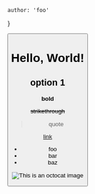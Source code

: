 
    author: 'foo'
}

<Button />

# Hello, World!

## option 1

**bold**

~~strikethrough~~

> quote

[link](https://chris.lu)

* foo
* bar
* baz

![This is an octocat image](/assets/images/chris-octocat-1677036079874.png)